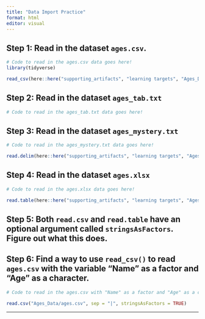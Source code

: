 ```yaml
---
title: "Data Import Practice"
format: html
editor: visual
---
```


## Step 1: Read in the dataset `ages.csv`.

```r
# Code to read in the ages.csv data goes here! 
library(tidyverse)

read_csv(here::here("supporting_artifacts", "learning targets", "Ages_Data","ages.csv"))

```

## Step 2: Read in the dataset `ages_tab.txt`

```r
# Code to read in the ages_tab.txt data goes here! 


```

## Step 3: Read in the dataset `ages_mystery.txt`

```r
# Code to read in the ages_mystery.txt data goes here! 

read.delim(here::here("supporting_artifacts", "learning targets", "Ages_Data","ages_mystery.txt"))
```

## Step 4: Read in the dataset `ages.xlsx`

```r
# Code to read in the ages.xlsx data goes here! 

read.table(here::here("supporting_artifacts", "learning targets", "Ages_Data","ages.xlsx"), sep = "|")
```

## Step 5: Both `read.csv` and `read.table` have an optional argument called `stringsAsFactors`. Figure out what this does.

## Step 6: Find a way to use `read_csv()` to read `ages.csv` with the variable "Name" as a factor and "Age" as a character.

```r
# Code to read in the ages.csv with "Name" as a factor and "Age" as a character goes here! 

read.csv("Ages_Data/ages.csv", sep = "|", stringsAsFactors = TRUE)

```

------------------------------------------------------------------------
